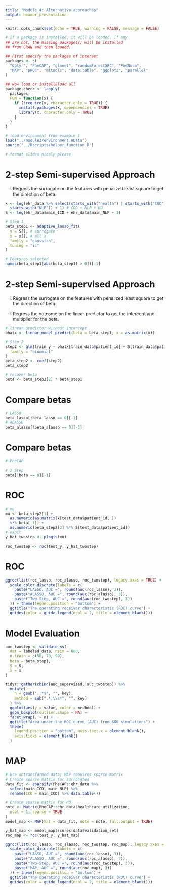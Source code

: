 ```yaml
---
title: "Module 4: Alternative approaches"
output: beamer_presentation
---
```


```r
knitr::opts_chunk$set(echo = TRUE, warning = FALSE, message = FALSE)
```

```r
# If a package is installed, it will be loaded. If any
## are not, the missing package(s) will be installed
## from CRAN and then loaded.

## First specify the packages of interest
packages <- c(
  "dplyr", "PheCAP", "glmnet", "randomForestSRC", "PheNorm",
  "MAP", "pROC", "mltools", "data.table", "ggplot2", "parallel"
)

## Now load or install&load all
package.check <- lapply(
  packages,
  FUN = function(x) {
    if (!require(x, character.only = TRUE)) {
      install.packages(x, dependencies = TRUE)
      library(x, character.only = TRUE)
    }
  }
)

# load environment from example 1
load("../module3/environment.RData")
source("../Rscripts/helper_function.R")

# format slides nicely please
```


# 2-step Semi-supervised Approach
i) Regress the surrogate on the features with penalized least square to get 
the direction of beta.

\tiny

```r
x <- log(ehr_data %>% select(starts_with("health") | starts_with("COD") |
  starts_with("NLP")) + 1) # COD + NLP + HU
S <- log(ehr_data$main_ICD + ehr_data$main_NLP + 1)

# Step 1
beta_step1 <- adaptive_lasso_fit(
  y = S[], # surrogate
  x = x[], # all X
  family = "gaussian",
  tuning = "ic"
)

# Features selected
names(beta_step1[abs(beta_step1) > 0])[-1]
```

# 2-step Semi-supervised Approach

i) Regress the surrogate on the features with penalized least square to get the direction of beta.

ii) Regress the outcome on the linear predictor to get the intercept and multiplier for the beta.

\tiny 

```r
# linear predictor without intercept
bhatx <- linear_model_predict(beta = beta_step1, x = as.matrix(x))

# Step 2
step2 <- glm(train_y ~ bhatx[train_data$patient_id] + S[train_data$patient_id],
  family = "binomial"
)
beta_step2 <- coef(step2)
beta_step2

# recover beta
beta <- beta_step2[2] * beta_step1
```

# Compare betas

\tiny

```r
# LASSO
beta_lasso[!beta_lasso == 0][-1]
# ALASSO
beta_alasso[!beta_alasso == 0][-1]
```

# Compare betas

\tiny

```r
# PheCAP

# 2 Step
beta[!beta == 0][-1]
```


# ROC

```r
# mu
mu <- beta_step2[1] +
  as.numeric(as.matrix(x[test_data$patient_id, ])
  %*% beta[-1]) +
  as.numeric(beta_step2[3] %*% S[test_data$patient_id])
# expit
y_hat_twostep <- plogis(mu)

roc_twostep <- roc(test_y, y_hat_twostep)
```

# ROC
```r
ggroc(list(roc_lasso, roc_alasso, roc_twostep), legacy.axes = TRUE) +
  scale_color_discrete(labels = c(
    paste("LASSO, AUC =", round(auc(roc_lasso), 3)),
    paste("ALASSO, AUC =", round(auc(roc_alasso), 3)),
    paste("Two-Step, AUC =", round(auc(roc_twostep), 3))
  )) + theme(legend.position = "bottom") +
  ggtitle("The operating receiver characteristic (ROC) curve") +
  guides(color = guide_legend(ncol = 2, title = element_blank()))
```

# Model Evaluation

```r
auc_twostep <- validate_ss(
  dat = labeled_data, nsim = 600,
  n.train = c(50, 70, 90),
  beta = beta_step1,
  S = S,
  x = x
)
```


```r
tidyr::gather(cbind(auc_supervised, auc_twostep)) %>%
  mutate(
    n = gsub(",.*$", "", key),
    method = sub(".*,\\s*", "", key)
  ) %>%
  ggplot(aes(y = value, color = method)) +
  geom_boxplot(outlier.shape = NA) +
  facet_wrap(. ~ n) +
  ggtitle("Area under the ROC curve (AUC) from 600 simulations") +
  theme(
    legend.position = "bottom", axis.text.x = element_blank(),
    axis.ticks = element_blank()
  )
```

# MAP
```r
# Use untransformed data; MAP requires sparse matrix
# Create sparse matrix for surroagtes
data_fit <- sparsify(PheCAP::ehr_data %>%
  select(main_ICD, main_NLP) %>%
  rename(ICD = main_ICD) %>% data.table())

# Create sparse matrix for HU
note <- Matrix(PheCAP::ehr_data$healthcare_utilization,
  ncol = 1, sparse = TRUE
)
model_map <- MAP(mat = data_fit, note = note, full.output = TRUE)

y_hat_map <- model_map$scores[data$validation_set]
roc_map <- roc(test_y, y_hat_map)
```

```r
ggroc(list(roc_lasso, roc_alasso, roc_twostep, roc_map), legacy.axes = TRUE) +
  scale_color_discrete(labels = c(
    paste("LASSO, AUC =", round(auc(roc_lasso), 3)),
    paste("ALASSO, AUC =", round(auc(roc_alasso), 3)),
    paste("Two-Step, AUC =", round(auc(roc_twostep), 3)),
    paste("MAP, AUC =", round(auc(roc_map), 3))
  )) + theme(legend.position = "bottom") +
  ggtitle("The operating receiver characteristic (ROC) curve") +
  guides(color = guide_legend(ncol = 2, title = element_blank()))
```
